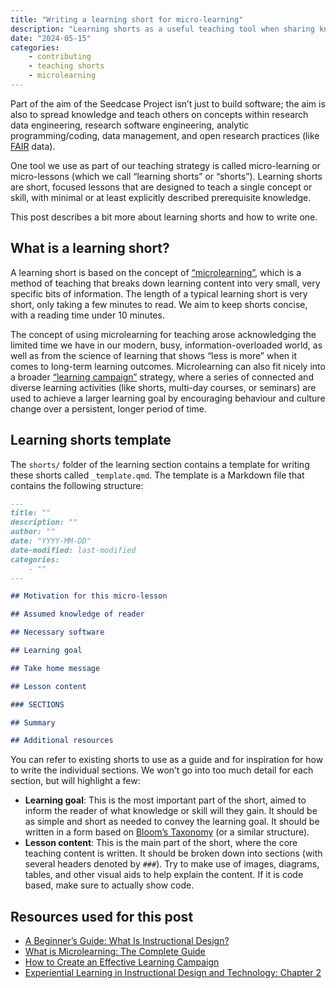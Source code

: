 ```yaml
---
title: "Writing a learning short for micro-learning"
description: "Learning shorts as a useful teaching tool when sharing knowledge and teaching others. This post briefly describes what a learning short is and how to write one."
date: "2024-05-15"
categories:
    - contributing
    - teaching shorts
    - microlearning
---
```


Part of the aim of the Seedcase Project isn't just to build software;
the aim is also to spread knowledge and teach others on concepts within
research data engineering, research software engineering, analytic
programming/coding, data management, and open research practices (like
[FAIR](https://www.go-fair.org/fair-principles/) data).

One tool we use as part of our teaching strategy is called
micro-learning or micro-lessons (which we call "learning shorts" or
"shorts"). Learning shorts are short, focused lessons that are designed
to teach a single concept or skill, with minimal or at least explicitly
described prerequisite knowledge.

This post describes a bit more about learning shorts and how to write
one.

## What is a learning short?

A learning short is based on the concept of
["microlearning"](https://www.growthengineering.co.uk/what-is-microlearning/),
which is a method of teaching that breaks down learning content into
very small, very specific bits of information. The length of a typical
learning short is very short, only taking a few minutes to read. We aim to keep shorts concise, with a reading time under 10 minutes.

The concept of using microlearning for teaching arose acknowledging the
limited time we have in our modern, busy, information-overloaded world,
as well as from the science of learning that shows "less is more" when
it comes to long-term learning outcomes. Microlearning can also fit
nicely into a broader ["learning
campaign"](https://www.growthengineering.co.uk/learning-campaigns/)
strategy, where a series of connected and diverse learning activities
(like shorts, multi-day courses, or seminars) are used to achieve a
larger learning goal by encouraging behaviour and culture change over a
persistent, longer period of time.

## Learning shorts template

The `shorts/` folder of the learning section contains a template
for writing these shorts called `_template.qmd`. The template is a
Markdown file that contains the following structure:

``` markdown
---
title: ""
description: ""
author: ""
date: "YYYY-MM-DD"
date-modified: last-modified
categories:
    - ""
---

## Motivation for this micro-lesson

## Assumed knowledge of reader

## Necessary software

## Learning goal

## Take home message

## Lesson content

### SECTIONS

## Summary

## Additional resources
```

You can refer to existing shorts to use as a guide and for inspiration
for how to write the individual sections. We won't go into too much
detail for each section, but will highlight a few:

-   **Learning goal**: This is the most important part of the short,
    aimed to inform the reader of what knowledge or skill will they gain.
    It should be as simple and short as needed to convey the learning
    goal. It should be written in a form based on [Bloom's
    Taxonomy](https://bloomstaxonomy.net/) (or a similar structure).
-   **Lesson content**: This is the main part of the short, where the
    core teaching content is written. It should be broken down into
    sections (with several headers denoted by `###`). Try to make use of images, diagrams, tables, and
    other visual aids to help explain the content. If it is code based,
    make sure to actually show code.

## Resources used for this post

-   [A Beginner's Guide: What Is Instructional
    Design?](https://www.growthengineering.co.uk/instructional-design/)
-   [What is Microlearning: The Complete
    Guide](https://www.growthengineering.co.uk/what-is-microlearning/)
-   [How to Create an Effective Learning
    Campaign](https://www.growthengineering.co.uk/learning-campaigns/)
-   [Experiential Learning in Instructional Design and Technology:
    Chapter
    2](https://pressbooks.pub/experientiallearningininstructionaldesignandtechnology/chapter/2-1-best-practices-in-online-learning/)
